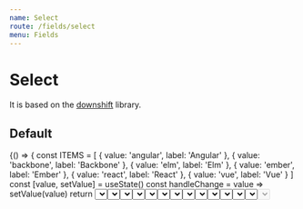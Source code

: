 ```yaml
---
name: Select
route: /fields/select
menu: Fields
---
```




# Select

It is based on the [downshift](https://github.com/downshift-js/downshift) library.

## Default

<Playground>
  {() => {
    const ITEMS = [
      { value: 'angular', label: 'Angular' },
      { value: 'backbone', label: 'Backbone' },
      { value: 'elm', label: 'Elm' },
      { value: 'ember', label: 'Ember' },
      { value: 'react', label: 'React' },
      { value: 'vue', label: 'Vue' }
    ]
    const [value, setValue] = useState()
    const handleChange = value => setValue(value)
    return <Select options={ITEMS} name="default" onChange={handleChange} value={value} />
  }}
</Playground>

## Clearable

<Playground>
  {() => {
    const ITEMS = [
      { value: 'angular', label: 'Angular' },
      { value: 'backbone', label: 'Backbone' },
      { value: 'elm', label: 'Elm' },
      { value: 'ember', label: 'Ember' },
      { value: 'react', label: 'React' },
      { value: 'vue', label: 'Vue' }
    ]
    const [value, setValue] = useState()
    const handleChange = value => setValue(value)
    return (
      <Select isClearable name="default" onChange={handleChange} options={ITEMS} value={value} />
    )
  }}
</Playground>

## Multiple values

Just add the `isMultiple` prop. Note: to be able to choose multiple values you must pass an array for the `value`.

<Playground>
  {() => {
    const ITEMS = [
      { value: 'angular', label: 'Angular' },
      { value: 'backbone', label: 'Backbone' },
      { value: 'elm', label: 'Elm' },
      { value: 'ember', label: 'Ember' },
      { value: 'react', label: 'React' },
      { value: 'vue', label: 'Vue' }
    ]
    // you can pass either the label, the value or the entire object
    const [value, setValue] = useState(['React', 'ember', ITEMS[2]])
    return (
      <Select isMultiple options={ITEMS} name="multiple" onChange={console.debug} value={value} />
    )
  }}
</Playground>

Passing a `renderMultiple` function allows you to format the selected items below the select.

<Playground>
  {() => {
    const ITEMS = [
      { value: 'behance', label: 'Behance' },
      { value: 'dribbble', label: 'Dribbble' },
      { value: 'facebook', label: 'Facebook' },
      { value: 'github', label: 'Github' },
      { value: 'instagram', label: 'Instagram' },
      { value: 'linkedin', label: 'Linkedin' },
      { value: 'stackoverflow', label: 'Stack Overflow' },
      { value: 'twitter', label: 'Twitter' },
      { value: 'xing', label: 'Xing' },
      { value: 'youtube', label: 'Youtube' }
    ]
    const [value, setValue] = useState(['facebook', 'linkedin'])
    const handleChange = value => setValue(value)
    return (
      <Select
        isMultiple
        name="rich"
        onChange={handleChange}
        options={ITEMS}
        renderMultiple={(selected, handleRemove) => {
          return selected.map(option => (
            <Tag
              key={option.value}
              variant="primary"
              onRemove={() => handleRemove(option.value)}
              mr="sm"
              mt="sm"
            >
              <Icon name={option.value} mr="sm" />
              <Text variant="body3" m="0">
                {option.label}
              </Text>
            </Tag>
          ))
        }}
        value={value}
      />
    )
  }}
</Playground>

## Searchable

To be able to filter (i.e. search) the results, add the `isSearchable` prop.

<Playground>
  {() => {
    const ITEMS = [
      { value: 'angular', label: 'Angular' },
      { value: 'backbone', label: 'Backbone' },
      { value: 'elm', label: 'Elm' },
      { value: 'ember', label: 'Ember' },
      { value: 'react', label: 'React' },
      { value: 'vue', label: 'Vue' }
    ]
    const [value, setValue] = useState(ITEMS[2])
    const handleChange = value => setValue(value)
    return (
      <Select
        isSearchable
        options={ITEMS}
        name="searchable"
        onChange={handleChange}
        value={value}
      />
    )
  }}
</Playground>

## Required

You can normally clear the selected value of a `Select` but if it has a `required` prop we'll prevent the ability to remove a chosen option.

<Playground>
  {() => {
    const ITEMS = [
      { value: 'angular', label: 'Angular' },
      { value: 'backbone', label: 'Backbone' },
      { value: 'elm', label: 'Elm' },
      { value: 'ember', label: 'Ember' },
      { value: 'react', label: 'React' },
      { value: 'vue', label: 'Vue' }
    ]
    const [value, setValue] = useState()
    const handleChange = value => setValue(value)
    return <Select required options={ITEMS} name="required" onChange={handleChange} value={value} />
  }}
</Playground>

## Add an icon

You can normally clear the selected value of a `Select` but if it has a `required` prop we'll prevent the ability to remove a chosen option.

<Playground>
  {() => {
    const ITEMS = [
      { value: 'angular', label: 'Angular' },
      { value: 'backbone', label: 'Backbone' },
      { value: 'elm', label: 'Elm' },
      { value: 'ember', label: 'Ember' },
      { value: 'react', label: 'React' },
      { value: 'vue', label: 'Vue' }
    ]
    const [value, setValue] = useState()
    const handleChange = value => setValue(value)
    return (
      <Select
        icon={<Icon name="add" color="nude.500" />}
        name="icon"
        onChange={handleChange}
        options={ITEMS}
        value={value}
      />
    )
  }}
</Playground>

## Formatting options

Passing a `renderItem` function allows you to format the options in the list.

Note: if you use `renderItem` with `isSearchable` or `isCreatable` the selected item will _not_ be formatted

Note: if you want to format the options _and_ the placeholder, create a dummy value as the first of your options with an empty string as the value (see code below).

<Playground>
  {() => {
    const ITEMS = [
      { value: '', label: 'Choose a social network…' },
      { value: 'behance', label: 'Behance' },
      { value: 'dribbble', label: 'Dribbble' },
      { value: 'facebook', label: 'Facebook' },
      { value: 'github', label: 'Github' },
      { value: 'instagram', label: 'Instagram' },
      { value: 'linkedin', label: 'Linkedin' },
      { value: 'stackoverflow', label: 'Stack Overflow' },
      { value: 'twitter', label: 'Twitter' },
      { value: 'xing', label: 'Xing' },
      { value: 'youtube', label: 'Youtube' }
    ]
    const [value, setValue] = useState()
    const handleChange = value => setValue(value)
    return (
      <Select
        name="rich"
        onChange={handleChange}
        options={ITEMS}
        renderItem={option => (
          <div style={{ display: 'flex', alignItems: 'center' }}>
            <Icon name={option.value || 'link'} mr="xs" /> <span>{option.label}</span>
          </div>
        )}
        value={value}
      />
    )
  }}
</Playground>

## Creatable

You can _add_ items by passing the `isCreatable` prop. The returned item will be of the shape:

`{ value: 'name-to-be-kebab-cased', label: 'Name to be kebab-cased' }`

<Playground>
  {() => {
    const ITEMS = [
      { value: 'angular', label: 'Angular' },
      { value: 'backbone', label: 'Backbone' },
      { value: 'elm', label: 'Elm' },
      { value: 'ember', label: 'Ember' },
      { value: 'react', label: 'React' },
      { value: 'vue', label: 'Vue' }
    ]
    return <Select isCreatable options={ITEMS} name="creatable" onChange={console.debug} />
  }}
</Playground>

## Combining props

You can pass any combination of the props above. For example below, we have a `Select` that allows you to search the options, choose multiple options, and create new options.

<Playground>
  {() => {
    const ITEMS = [
      { value: 'angular', label: 'Angular' },
      { value: 'backbone', label: 'Backbone' },
      { value: 'elm', label: 'Elm' },
      { value: 'ember', label: 'Ember' },
      { value: 'react', label: 'React' },
      { value: 'vue', label: 'Vue' }
    ]
    const [value, setValue] = useState(['ember', 'vue'])
    const handleChange = value => setValue(value)
    return (
      <Select
        icon={<Icon name="add" color="nude.500" />}
        isCreatable
        isMultiple
        isSearchable
        options={ITEMS}
        name="combined"
        onChange={handleChange}
        value={value}
      />
    )
  }}
</Playground>

## Sizes

Use size property with `sm` `md` or `lg`(default).

<Playground>
  {() => {
    const ITEMS = [
      { value: 'angular', label: 'Angular' },
      { value: 'backbone', label: 'Backbone' },
      { value: 'elm', label: 'Elm' },
      { value: 'ember', label: 'Ember' },
      { value: 'react', label: 'React' },
      { value: 'vue', label: 'Vue' }
    ]
    const [values, setValues] = useState({ small: 'elm', medium: 'backbone', large: 'angular' })
    const handleChange = (value, e) => setValues({ ...values, [e.target.name]: value })
    return (
      <>
        <Select
          options={ITEMS}
          name="small"
          onChange={handleChange}
          size="sm"
          value={values.small}
        />
        <Select
          options={ITEMS}
          name="medium"
          onChange={handleChange}
          size="md"
          value={values.medium}
        />
        <Select
          options={ITEMS}
          name="large"
          onChange={handleChange}
          size="lg"
          value={values.large}
        />
      </>
    )
  }}
</Playground>

## Disabled

<Playground>
  {() => {
    const ITEMS = [
      { value: 'angular', label: 'Angular' },
      { value: 'backbone', label: 'Backbone' },
      { value: 'elm', label: 'Elm' },
      { value: 'ember', label: 'Ember' },
      { value: 'react', label: 'React' },
      { value: 'vue', label: 'Vue' }
    ]
    const [value, setValue] = useState(ITEMS[2])
    const handleChange = value => setValue(value)
    return <Select disabled options={ITEMS} name="disabled" onChange={handleChange} value="ember" />
  }}
</Playground>

## Properties

<Props of={Select} />
